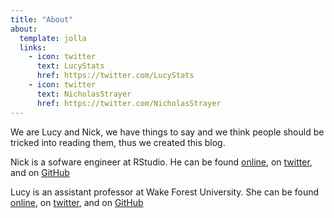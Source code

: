```yaml
---
title: "About"
about:
  template: jolla
  links:
    - icon: twitter
      text: LucyStats
      href: https://twitter.com/LucyStats
    - icon: twitter
      text: NicholasStrayer
      href: https://twitter.com/NicholasStrayer
---
```

We are Lucy and Nick, we have things to say and we think people should be tricked into reading them, thus we created this blog. 

Nick is a sofware engineer at RStudio. He can be found [online](http://nickstrayer.me), on [twitter](https://twitter.com/NicholasStrayer), and on [GitHub](https://github.com/nstrayer)

Lucy is an assistant professor at Wake Forest University. She can be found [online](http://lucymcgowan.com), on [twitter](https://twitter.com/LucyStats), and on [GitHub](https://github.com/LucyMcGowan)
